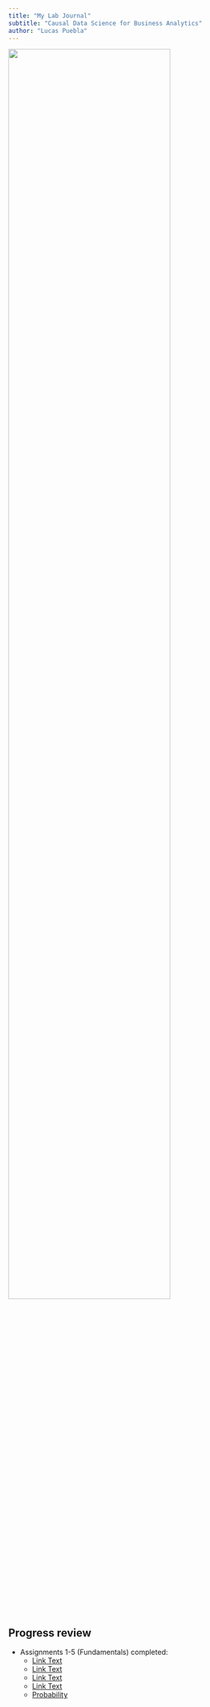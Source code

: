 ```yaml
---
title: "My Lab Journal"
subtitle: "Causal Data Science for Business Analytics"
author: "Lucas Puebla"
---
```


![](assets/logo/TIE_logo.svg){width=80% fig-align="center"}



## Progress review

- Assignments 1-5 (Fundamentals) completed:
  - [Link Text](../../content/01_journal/01_probability.qmd)
  - [Link Text](../content/01_journal/01_probability.qmd)
  - [Link Text](~/GitHub/cdsba-lucaspuebla93/content/01_journal/01_probability.qmd)
  - [Link Text](GitHub/cdsba-lucaspuebla93/content/01_journal/01_probability.qmd)
  - [Probability](content/01_journal/01_probability.qmd)
  